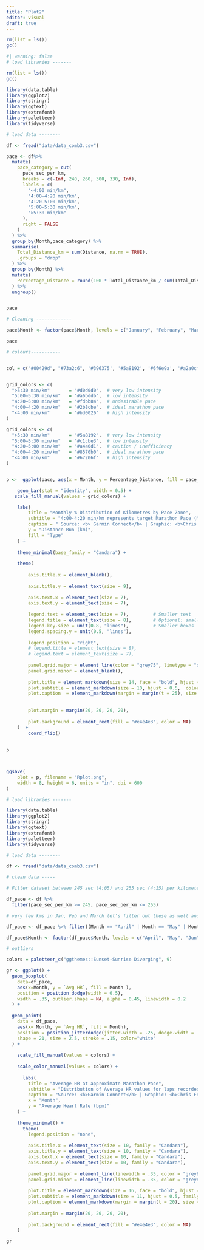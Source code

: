 ```yaml
---
title: "Plot2"
editor: visual
draft: true
---
```


```r
rm(list = ls())
gc()
```

```r
#| warning: false
# load libraries -------

rm(list = ls())
gc()

library(data.table)
library(ggplot2)
library(stringr)
library(ggtext)
library(extrafont)
library(paletteer)
library(tidyverse)
```

```r
# load data --------

df <- fread("data/data_comb3.csv")
```

```r
pace <- df%>%
  mutate(
    pace_category = cut(
      pace_sec_per_km,
      breaks = c(-Inf, 240, 260, 300, 330, Inf),
      labels = c(
        "<4:00 min/km",
        "4:00–4:20 min/km",
        "4:20–5:00 min/km",
        "5:00–5:30 min/km",
        ">5:30 min/km"
      ),
      right = FALSE
    )
  ) %>%
  group_by(Month,pace_category) %>%
  summarise(
    Total_Distance_km = sum(Distance, na.rm = TRUE),
    .groups = "drop"
  ) %>%
  group_by(Month) %>%
  mutate(
    Percentage_Distance = round(100 * Total_Distance_km / sum(Total_Distance_km), 1)
  ) %>%
  ungroup()


pace


```

```r

# Cleaning -------------

pace$Month <- factor(pace$Month, levels = c("January", "February", "March","April", "May", "Jun"))

pace

# colours-----------


col = c("#00429d", "#73a2c6", '#396375', '#5a8192', '#6f6e9a', '#a2a0cf', '#e37b78',"#A65628", '#b24745')


grid_colors <- c(
  ">5:30 min/km"       = "#d0d0d0",  # very low intensity
  "5:00–5:30 min/km"   = "#a6bddb",  # low intensity
  "4:20–5:00 min/km"   = "#fdbb84",  # undesirable pace
  "4:00–4:20 min/km"   = "#2b8cbe",  # ideal marathon pace
  "<4:00 min/km"       = "#bd0026"   # high intensity
)

grid_colors <- c(
  ">5:30 min/km"       = "#5a8192",  # very low intensity
  "5:00–5:30 min/km"   = "#c1cbe3",  # low intensity
  "4:20–5:00 min/km"   = "#a4a0d1",  # caution / inefficiency
  "4:00–4:20 min/km"   = "#8570b0",  # ideal marathon pace
  "<4:00 min/km"       = "#67206f"   # high intensity
)



```

```r
p <-  ggplot(pace, aes(x = Month, y = Percentage_Distance, fill = pace_category)) +

    geom_bar(stat = "identity", width = 0.5) +
   scale_fill_manual(values = grid_colors) +

    labs(
        title = "Monthly % Distribution of Kilometres by Pace Zone",
        subtitle = "4:00-4:20 min/km represents target Marathon Pace (MP).",
        caption = " Source: <b> Garmin Connect</b> | Graphic: <b>Chris Edwards</b>",
        y = "Distance Run (km)", 
        fill = "Type"
    ) +
    
    theme_minimal(base_family = "Candara") +
    
    theme(
        
        axis.title.x = element_blank(),
        
        axis.title.y = element_text(size = 9),
        
        axis.text.x = element_text(size = 7),
        axis.text.y = element_text(size = 7),
        
        legend.text = element_text(size = 7),         # Smaller text
        legend.title = element_text(size = 8),        # Optional: smaller title
        legend.key.size = unit(0.8, "lines"),         # Smaller boxes
        legend.spacing.y = unit(0.5, "lines"),
        
        legend.position = "right",
        # legend.title = element_text(size = 8),
        # legend.text = element_text(size = 7),
        
        panel.grid.major = element_line(color = "grey75", linetype = "dashed", lineend = "round"),
        panel.grid.minor = element_blank(),
        
        plot.title = element_markdown(size = 14, face = "bold", hjust = 0.5, margin = margin(t = 2, b = 2)),
        plot.subtitle = element_markdown(size = 10, hjust = 0.5,  color = "grey30", margin = margin(t = 5, b = 10)),
        plot.caption  = element_markdown(margin = margin(t = 25), size = 6, hjust = 1.28),
        
        
        plot.margin = margin(20, 20, 20, 20),
        
        plot.background = element_rect(fill = "#e4e4e3", color = NA) 
    )  +  
        coord_flip()  
        
    
p



ggsave(
    plot = p, filename = "Rplot.png",
    width = 8, height = 6, units = "in", dpi = 600
)    
```

```r
# load libraries -------

library(data.table)
library(ggplot2)
library(stringr)
library(ggtext)
library(extrafont)
library(paletteer)
library(tidyverse)
```

```r
# load data --------

df <- fread("data/data_comb3.csv")
```

```r
# clean data -----

# Filter dataset between 245 sec (4:05) and 255 sec (4:15) per kilometer

df_pace <- df %>%
  filter(pace_sec_per_km >= 245, pace_sec_per_km <= 255)

# very few kms in Jan, Feb and March let's filter out these as well and lets only include complete laps i.e. laps =>

df_pace <- df_pace %>% filter((Month == "April" | Month == "May" | Month == "Jun") & Distance >= 1)

df_pace$Month <- factor(df_pace$Month, levels = c("April", "May", "Jun"))
```

```r
# outliers 

colors = paletteer_c("ggthemes::Sunset-Sunrise Diverging", 9)
```

```r

gr <- ggplot() +
  geom_boxplot(
    data=df_pace,
    aes(x=Month, y = `Avg HR`, fill = Month ),
    position = position_dodge(width = 0.5),
    width = .35, outlier.shape = NA, alpha = 0.45, linewidth = 0.2
  ) +
  
  geom_point(
    data = df_pace,
    aes(x= Month, y= `Avg HR`, fill = Month),
    position = position_jitterdodge(jitter.width = .25, dodge.width = .5),
    shape = 21, size = 2.5, stroke = .15, color="white"
  ) +
  
    scale_fill_manual(values = colors) +
    
    scale_color_manual(values = colors) +
  
      labs(
        title = "Average HR at approximate Marathon Pace",
        subtitle = "Distribution of Average HR values for laps recorded at 4:05 - 4:15 min/km. ",
        caption = "Source: <b>Garmin Connect</b> | Graphic: <b>Chris Edwards</b>",
        x = "Month",
        y = "Average Heart Rate (bpm)"
    ) +
    
    theme_minimal() +
      theme(
        legend.position = "none",
        
        axis.title.x = element_text(size = 10, family = "Candara"),
        axis.title.y = element_text(size = 10, family = "Candara"),
        axis.text.x = element_text(size = 10, family = "Candara"),
        axis.text.y = element_text(size = 10, family = "Candara"),
        
        panel.grid.major = element_line(linewidth = .35, color = "grey80", linetype = "dashed"),
        panel.grid.minor = element_line(linewidth = .35, color = "grey80", linetype = "dashed"),
        
        plot.title = element_markdown(size = 16, face = "bold", hjust = 0.5, family = "Candara", margin = margin(t = 15, b = 5)),
        plot.subtitle = element_markdown(size = 11, hjust = 0.5, family = "Candara", color = "grey30", margin = margin(t = 5, b = 25)),
        plot.caption = element_markdown(margin = margin(t = 20), size = 8, family = "Candara", hjust = 1),
        
        plot.margin = margin(20, 20, 20, 20),
        
        plot.background = element_rect(fill = "#e4e4e3", color = NA)
    )

gr

```
